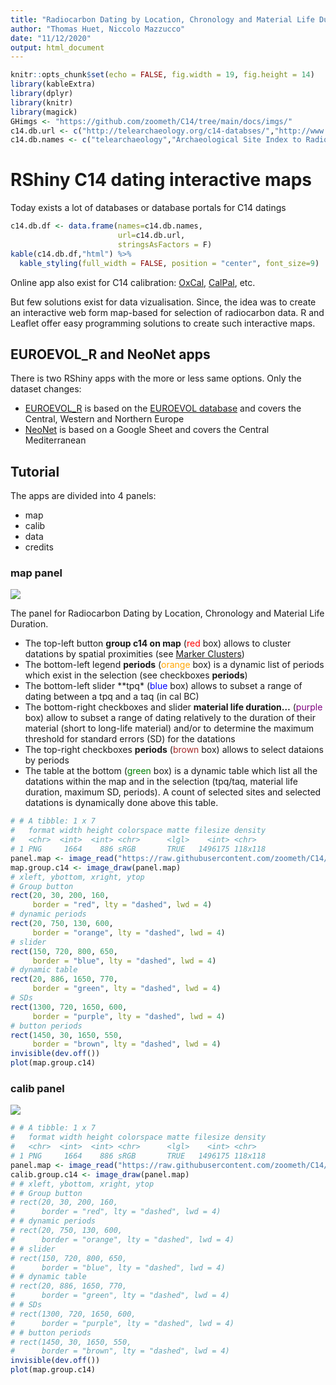 ```yaml
---
title: "Radiocarbon Dating by Location, Chronology and Material Life Duration"
author: "Thomas Huet, Niccolo Mazzucco"
date: "11/12/2020"
output: html_document
---
```


```r
knitr::opts_chunk$set(echo = FALSE, fig.width = 19, fig.height = 14)
library(kableExtra)
library(dplyr)
library(knitr)
library(magick)
GHimgs <- "https://github.com/zoometh/C14/tree/main/docs/imgs/"
c14.db.url <- c("http://telearchaeology.org/c14-databses/","http://www.britarch.ac.uk/info/c14.html","http://www.archeometrie.mom.fr/banadora/","http://discovery.ucl.ac.uk/1469811")
c14.db.names <- c("telearchaeology","Archaeological Site Index to Radiocarbon Dates from Great Britain and Ireland","BANADORA","EUROEVOL")
```

# RShiny C14 dating interactive maps

Today exists a lot of databases or database portals for C14 datings

```r
c14.db.df <- data.frame(names=c14.db.names,
                        url=c14.db.url,
                        stringsAsFactors = F)
kable(c14.db.df,"html") %>%
  kable_styling(full_width = FALSE, position = "center", font_size=9)
```

Online app also exist for C14 calibration: [OxCal](https://c14.arch.ox.ac.uk/oxcal/), [CalPal](http://www.calpal-online.de/), etc.

But few solutions exist for data vizualisation. Since, the idea was to create an interactive web form map-based for selection of radiocarbon data. R and Leaflet offer easy programming solutions to create such interactive maps.

## EUROEVOL_R and NeoNet apps

There is two RShiny apps with the more or less same options. Only the dataset changes:

* [EUROEVOL_R](https://archaepigraph.shinyapps.io/EUROEVOL_R/) is based on the [EUROEVOL database](http://discovery.ucl.ac.uk/1469811/) and covers the Central, Western and Northern Europe
* [NeoNet](https://neolithic.shinyapps.io/NeoNet/) is based on a Google Sheet and covers the Central Mediterranean


## Tutorial

The apps are divided into 4 panels:

* map
* calib
* data
* credits


### **map** panel
![](https://raw.githubusercontent.com/zoometh/C14/main/docs/imgs/panel_map_idx.png)

The panel for Radiocarbon Dating by Location, Chronology and Material Life Duration.

* The top-left button **group c14 on map** (<span style="color:red">red</span> box) allows to cluster datations by spatial proximities (see [Marker Clusters](http://rstudio.github.io/leaflet/markers.html))
* The bottom-left legend **periods** (<span style="color:orange">orange</span> box) is a dynamic list of periods which exist in the selection (see checkboxes  **periods**)
* The bottom-left slider  **tpq\taq** (<span style="color:blue">blue</span> box) allows to subset a range of dating between a tpq and a taq (in cal BC) 
* The bottom-right checkboxes and slider  **material life duration...** (<span style="color:purple">purple</span> box) allow to subset a range of dating relatively to the duration of their material (short to long-life material) and/or to determine the maximum threshold for standard errors (SD) for the datations 
* The top-right checkboxes  **periods** (<span style="color:brown">brown</span> box) allows to select dataions by periods 
* The table at the bottom (<span style="color:green">green</span> box) is a dynamic table which list all the datations within the map and in the selection (tpq/taq, material life duration, maximum SD, periods). A count of selected sites and selected datations is dynamically done above this table.

```r
# # A tibble: 1 x 7
#   format width height colorspace matte filesize density
#   <chr>  <int>  <int> <chr>      <lgl>    <int> <chr>  
# 1 PNG     1664    886 sRGB       TRUE   1496175 118x118
panel.map <- image_read("https://raw.githubusercontent.com/zoometh/C14/main/docs/imgs/panels_map.png")
map.group.c14 <- image_draw(panel.map)
# xleft, ybottom, xright, ytop
# Group button
rect(20, 30, 200, 160,
     border = "red", lty = "dashed", lwd = 4)
# dynamic periods
rect(20, 750, 130, 600,
     border = "orange", lty = "dashed", lwd = 4)
# slider
rect(150, 720, 800, 650,
     border = "blue", lty = "dashed", lwd = 4)
# dynamic table
rect(20, 886, 1650, 770,
     border = "green", lty = "dashed", lwd = 4)
# SDs
rect(1300, 720, 1650, 600,
     border = "purple", lty = "dashed", lwd = 4)
# button periods
rect(1450, 30, 1650, 550,
     border = "brown", lty = "dashed", lwd = 4)
invisible(dev.off())
plot(map.group.c14)
```

### **calib** panel
![](https://raw.githubusercontent.com/zoometh/C14/main/docs/imgs/panel_calib_idx.png)

```r
# # A tibble: 1 x 7
#   format width height colorspace matte filesize density
#   <chr>  <int>  <int> <chr>      <lgl>    <int> <chr>  
# 1 PNG     1664    886 sRGB       TRUE   1496175 118x118
panel.map <- image_read("https://raw.githubusercontent.com/zoometh/C14/main/docs/imgs/panels_calib.png")
calib.group.c14 <- image_draw(panel.map)
# # xleft, ybottom, xright, ytop
# # Group button
# rect(20, 30, 200, 160,
#      border = "red", lty = "dashed", lwd = 4)
# # dynamic periods
# rect(20, 750, 130, 600,
#      border = "orange", lty = "dashed", lwd = 4)
# # slider
# rect(150, 720, 800, 650,
#      border = "blue", lty = "dashed", lwd = 4)
# # dynamic table
# rect(20, 886, 1650, 770,
#      border = "green", lty = "dashed", lwd = 4)
# # SDs
# rect(1300, 720, 1650, 600,
#      border = "purple", lty = "dashed", lwd = 4)
# # button periods
# rect(1450, 30, 1650, 550,
#      border = "brown", lty = "dashed", lwd = 4)
invisible(dev.off())
plot(map.group.c14)
```

